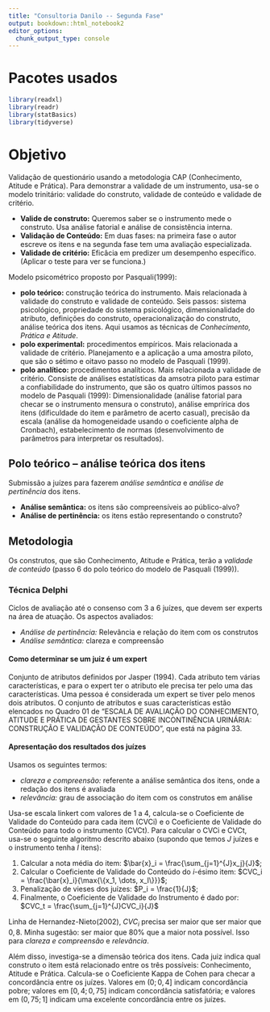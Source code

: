 ```yaml
---
title: "Consultoria Danilo -- Segunda Fase"
output: bookdown::html_notebook2
editor_options: 
  chunk_output_type: console
---
```


# Pacotes usados

```r
library(readxl)
library(readr)
library(statBasics)
library(tidyverse)
```

# Objetivo

Validação de questionário usando a metodologia CAP (Conhecimento, Atitude e Prática). 
Para demonstrar a validade de um instrumento, usa-se o modelo trinitário: validade do construto, validade de conteúdo e validade de critério.

* **Valide de construto:** Queremos saber se o instrumento mede o construto. Usa análise fatorial e análise de consistência interna.
* **Validação de Conteúdo:** Em duas fases: na primeira fase o autor escreve os itens e na segunda fase tem uma avaliação especializada.
* **Validade de critério:** Eficâcia em predizer um desempenho específico. (Aplicar o teste para ver se funciona.)

Modelo psicométrico proposto por Pasquali(1999): 

* **polo teórico:** construção teórica do instrumento. Mais relacionada à validade do construto e validade de conteúdo. Seis passos:  sistema psicológico, propriedade do sistema psicológico, dimensionalidade do atributo, definições do construto, operacionalização do construto, análise teórica dos itens. Aqui usamos as técnicas de _Conhecimento, Prática e Atitude_.
* **polo experimental:** procedimentos empíricos. Mais relacionada a validade de critério. Planejamento e a aplicação a uma amostra piloto, que são o sétimo e oitavo passo no modelo de Pasquali (1999).
* **polo analítico:** procedimentos analíticos. Mais relacionada a validade de critério. Consiste de análises estatísticas da amsotra piloto para estimar a confiabilidade do instrumento, que são os quatro últimos passos no modelo de Pasquali (1999): Dimensionalidade (análise fatorial para checar se o instrumento mensura o construto), análise emprírica dos itens (dificuldade do item e parâmetro de acerto casual), precisão da escala (análise da homogeneidade usando o coeficiente alpha de Cronbach), estabelecimento de normas (desenvolvimento de parâmetros para interpretar os resultados).

## Polo teórico -- análise teórica dos itens

Submissão a juízes para fazerem _análise semântica_ e _análise de pertinência_ dos itens. 

* **Análise semântica:** os itens são compreensíveis ao público-alvo?
* **Análise de pertinência:** os itens estão representando o construto?

## Metodologia

Os construtos, que são Conhecimento, Atitude e Prática, terão a _validade de conteúdo_ (passo 6 do polo teórico do modelo de Pasquali (1999)).

### Técnica Delphi

Ciclos de avaliação até o consenso com 3 a 6 juízes, que devem ser experts na área de atuação. Os aspectos avaliados:

* _Análise de pertinência:_ Relevância e relação do item com os construtos
* _Análise semântica:_ clareza e compreensão 

#### Como determinar se um juiz é um expert

Conjunto de atributos definidos por Jasper (1994). Cada atributo tem várias características, e para o expert ter o atributo ele precisa ter pelo uma das características. Uma pessoa é considerada um expert se tiver pelo menos dois atributos.
O conjunto de atributos e suas características estão elencados no Quadro 01 de "ESCALA DE AVALIAÇÃO DO CONHECIMENTO, ATITUDE E PRÁTICA DE GESTANTES SOBRE INCONTINÊNCIA URINÁRIA: CONSTRUÇÃO E VALIDAÇÃO DE CONTEÚDO", que está na página 33.

#### Apresentação dos resultados dos juízes

Usamos os seguintes termos:

* _clareza e compreensão:_ referente a análise semântica dos itens, onde a redação dos itens é avaliada
* _relevância:_ grau de associação do item com os construtos em análise

Usa-se escala linkert com valores de 1 a 4, calcula-se o Coeficiente de Validade do Conteúdo para cada item (CVCi) e o Coeficiente de Validade do Conteúdo para todo o instrumento (CVCt). Para calcular o CVCi e CVCt, usa-se o seguinte algoritmo descrito abaixo (supondo que temos $J$ juízes e o instrumento tenha $I$ itens):

1. Calcular a nota média do item: $\bar{x}_i = \frac{\sum_{j=1}^{J}x_j}{J}$;
1. Calcular o Coeficiente de Validade do Conteúdo do $i$-ésimo item: $CVC_i = \frac{\bar{x}_i}{\max{\{x_1, \dots, x_I\}}}$;
1. Penalização de vieses dos juízes: $P_i = \frac{1}{J}$;
1. Finalmente, o Coeficiente de Validade do Instrumento é dado por: $CVC_t = \frac{\sum_{j=1}^{J}CVC_i}{J}$

Linha de Hernandez-Nieto(2002), $CVC_i$ precisa ser maior que ser maior que $0,8$. Minha sugestão: ser maior que $80\%$ que a maior nota possível. Isso para _clareza e compreensão_ e _relevância_.

Além disso, investiga-se a dimensão teórica dos itens. Cada juiz indica qual construto o item está relacionado entre os três possíveis: Conhecimento, Atitude e Prática. Calcula-se o Coeficiente Kappa de Cohen para checar a concordância entre os juízes. Valores em $(0; 0,4]$ indicam concordância pobre; valores em $[0,4; 0,75]$ indicam concordância satisfatória; e valores em $(0,75; 1]$ indicam uma excelente concordância entre os juízes.

